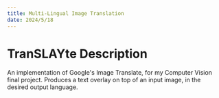 ```yaml
---
title: Multi-Lingual Image Translation
date: 2024/5/18
---
```


# TranSLAYte Description

An implementation of Google's Image Translate, for my Computer Vision final project. Produces a text overlay on top of an input image, in the desired output language.

